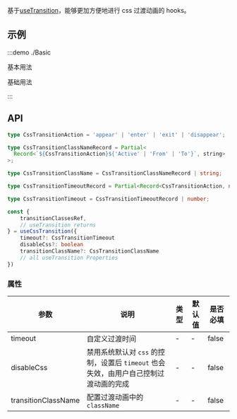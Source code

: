 基于[useTransition](/hooks/useTransition)，能够更加方便地进行 css 过渡动画的 hooks。

## 示例

:::demo ./Basic

基本用法

基础用法

:::

## API

```ts
type CssTransitionAction = 'appear' | 'enter' | 'exit' | 'disappear';

type CssTransitionClassNameRecord = Partial<
  Record<`${CssTransitionAction}${'Active' | 'From' | 'To'}`, string>
>;

type CssTransitionClassName = CssTransitionClassNameRecord | string;

type CssTransitionTimeoutRecord = Partial<Record<CssTransitionAction, number>>;

type CssTransitionTimeout = CssTransitionTimeoutRecord | number;

const {
    transitionClassesRef,
    // useTransition returns
} = useCssTransition({
    timeout?: CssTransitionTimeout
    disableCss?: boolean
    transitionClassName?: CssTransitionClassName
    // all useTransition Properties
})
```

### 属性

| 参数 | 说明 | 类型 | 默认值 | 是否必填 |
| --- | --- | --- | --- | --- |
| timeout | 自定义过渡时间 | - | - | false |
| disableCss | 禁用系统默认对 `css` 的控制，设置后 `timeout` 也会失效，由用户自己控制过渡动画的完成 | - | - | false |
| transitionClassName | 配置过渡动画中的 `className` | - | - | false |
